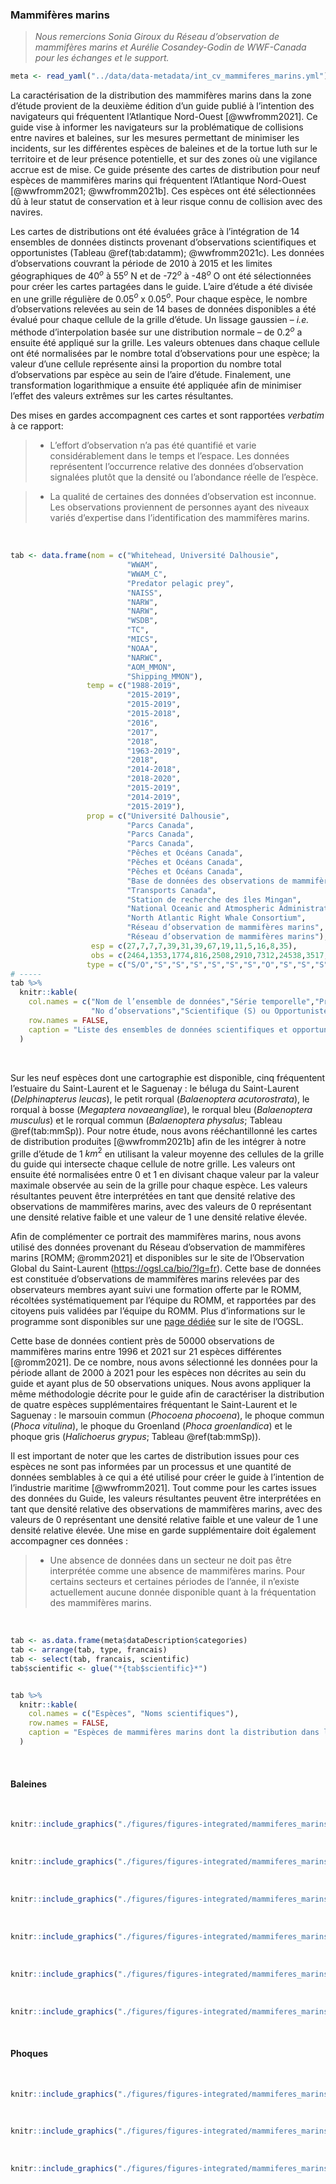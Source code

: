 ### Mammifères marins

> *Nous remercions Sonia Giroux du Réseau d’observation de mammifères marins et Aurélie Cosandey-Godin de WWF-Canada	pour les échanges et le support.*


```r
meta <- read_yaml("../data/data-metadata/int_cv_mammiferes_marins.yml")
```

<!--
Citation: Le WWF-Canada et le Réseau d’observation de mammifères marins. Données cartographiques : Navires et baleines de l’Atlantique Nord-Ouest : Guide à l’intention de l’industrie maritime, 2e édition. 2021. Données disponibles sur le site https://www.navigationbaleines.ca/fr/accueil/
--->

La caractérisation de la distribution des mammifères marins dans la zone d'étude provient de la deuxième édition d'un guide publié à l'intention des navigateurs qui fréquentent l'Atlantique Nord-Ouest [@wwfromm2021]. Ce guide vise à informer les navigateurs sur la problématique de collisions entre navires et baleines, sur les mesures permettant de minimiser les incidents, sur les différentes espèces de baleines et de la tortue luth sur le territoire et de leur présence potentielle, et sur des zones où une vigilance accrue est de mise. Ce guide présente des cartes de distribution pour neuf espèces de mammifères marins qui fréquentent l'Atlantique Nord-Ouest [@wwfromm2021; @wwfromm2021b]. Ces espèces ont été sélectionnées dû à leur statut de conservation et à leur risque connu de collision avec des navires.

Les cartes de distributions ont été évaluées grâce à l'intégration de 14 ensembles de données distincts provenant d'observations scientifiques et opportunistes (Tableau \@ref(tab:datamm); @wwfromm2021c). Les données d'observations couvrant la période de 2010 à 2015 et les limites géographiques de 40$^o$ à 55$^o$ N et de -72$^o$ à -48$^o$ O ont été sélectionnées pour créer les cartes partagées dans le guide. L'aire d'étude a été divisée en une grille régulière de 0.05$^o$ x 0.05$^o$. Pour chaque espèce, le nombre d'observations relevées au sein de 14 bases de données disponibles a été évalué pour chaque cellule de la grille d'étude. Un lissage gaussien -- *i.e.* méthode d'interpolation basée sur une distribution normale -- de 0.2$^o$ a ensuite été appliqué sur la grille. Les valeurs obtenues dans chaque cellule ont été normalisées par le nombre total d'observations pour une espèce; la valeur d'une cellule représente ainsi la proportion du nombre total d'observations par espèce au sein de l'aire d'étude. Finalement, une transformation logarithmique a ensuite été appliquée afin de minimiser l'effet des valeurs extrêmes sur les cartes résultantes.

Des mises en gardes accompagnent ces cartes et sont rapportées *verbatim* à ce rapport:

> - L'effort d'observation n'a pas été quantifié et varie considérablement dans le temps et l'espace. Les données représentent l’occurrence relative des données d’observation signalées plutôt que la densité ou l'abondance réelle de l'espèce.

> - La qualité de certaines des données d'observation est inconnue. Les observations proviennent de personnes ayant des niveaux variés d’expertise dans l'identification des mammifères marins.


<br/>

```r
tab <- data.frame(nom = c("Whitehead, Université Dalhousie",
                          "WWAM",
                          "WWAM_C",
                          "Predator pelagic prey",
                          "NAISS",
                          "NARW",
                          "NARW",
                          "WSDB",
                          "TC",
                          "MICS",
                          "NOAA",
                          "NARWC",
                          "AOM_MMON",
                          "Shipping_MMON"),
                 temp = c("1988-2019",
                          "2015-2019",
                          "2015-2019",
                          "2015-2018",
                          "2016",
                          "2017",
                          "2018",
                          "1963-2019",
                          "2018",
                          "2014-2018",
                          "2018-2020",
                          "2015-2019",
                          "2014-2019",
                          "2015-2019"),
                 prop = c("Université Dalhousie",
                          "Parcs Canada",
                          "Parcs Canada",
                          "Parcs Canada",
                          "Pêches et Océans Canada",
                          "Pêches et Océans Canada",
                          "Pêches et Océans Canada",
                          "Base de données des observations de mammifères marins et d’animaux pélagiques, Pêches et Océans Canada, Dartmouth, N.-É. [2020/02/13]",
                          "Transports Canada",
                          "Station de recherche des îles Mingan",
                          "National Oceanic and Atmospheric Administration",
                          "North Atlantic Right Whale Consortium",
                          "Réseau d’observation de mammifères marins",
                          "Réseau d’observation de mammifères marins"),
                  esp = c(27,7,7,7,39,31,39,67,19,11,5,16,8,35),
                  obs = c(2464,1353,1774,816,2508,2910,7312,24538,3517,4808,2699,18190,4705,5891),
                 type = c("S/O","S","S","S","S","S","S","O","S","S","S","S","S","O"))
# -----
tab %>%
  knitr::kable(
    col.names = c("Nom de l’ensemble de données","Série temporelle","Propriétaire","No d’espèces",
                  "No d’observations","Scientifique (S) ou Opportuniste (O)"),
    row.names = FALSE,
    caption = "Liste des ensembles de données scientifiques et opportunistes utilisés pour créer les cartes, y compris des renseignements sur la période couverte par l’ensemble de données, le nombre d'espèces et le nombre d'observations d'un ou de plusieurs individus disponibles pour l'analyse, et le propriétaire de l’ensemble de données. Tableau tiré de : @wwfromm2021c."
  )
```

<br/>


Sur les neuf espèces dont une cartographie est disponible, cinq fréquentent l'estuaire du Saint-Laurent et le Saguenay : le béluga du Saint-Laurent (*Delphinapterus leucas*), le petit rorqual (*Balaenoptera acutorostrata*), le rorqual à bosse (*Megaptera novaeangliae*), le rorqual bleu (*Balaenoptera musculus*) et le rorqual commun (*Balaenoptera physalus*; Tableau \@ref(tab:mmSp)). Pour notre étude, nous avons rééchantillonné les cartes de distribution produites [@wwfromm2021b] afin de les intégrer à notre grille d'étude de 1 $km^2$ en utilisant la valeur moyenne des cellules de la grille du guide qui intersecte chaque cellule de notre grille. Les valeurs ont ensuite été normalisées entre 0 et 1 en divisant chaque valeur par la valeur maximale observée au sein de la grille pour chaque espèce. Les valeurs résultantes peuvent être interprétées en tant que densité relative des observations de mammifères marins, avec des valeurs de 0 représentant une densité 
relative faible et une valeur de 1 une densité relative élevée.

Afin de complémenter ce portrait des mammifères marins, nous avons utilisé des données provenant du Réseau d'observation de mammifères marins [ROMM; @romm2021] et disponibles sur le site de l'Observation Global du Saint-Laurent ([https://ogsl.ca/bio/?lg=fr](https://ogsl.ca/bio/?lg=fr)). Cette base de données est constituée d'observations de mammifères marins relevées par des observateurs membres ayant suivi une formation offerte par le ROMM, récoltées systématiquement par l'équipe du ROMM, et rapportées par des citoyens puis validées par l'équipe du ROMM. Plus d'informations sur le programme sont disponibles sur une [page dédiée](https://ogsl.ca/fr/biodiversite-mammiferes-marins-romm-information-sur-les-donnees/) sur le site de l'OGSL.

Cette base de données contient près de 50000 observations de mammifères marins entre 1996 et 2021 sur 21 espèces différentes [@romm2021]. De ce nombre, nous avons sélectionné les données pour la période allant de 2000 à 2021 pour les espèces non décrites au sein du guide et ayant plus de 50 observations uniques. Nous avons appliquer la même méthodologie décrite pour le guide afin de caractériser la distribution de quatre espèces supplémentaires fréquentant le Saint-Laurent et le Saguenay : le marsouin commun	(*Phocoena phocoena*), le phoque commun	(*Phoca vitulina*), le phoque du Groenland	(*Phoca groenlandica*) et le phoque gris	(*Halichoerus grypus*; Tableau \@ref(tab:mmSp)).

Il est important de noter que les cartes de distribution issues pour ces espèces ne sont pas informées par un processus et une quantité de données semblables à ce qui a été utilisé pour créer le guide à l'intention de l'industrie maritime [@wwfromm2021]. Tout comme pour les cartes issues des données du Guide, les valeurs résultantes peuvent être interprétées en tant que densité relative des observations de mammifères marins, avec des valeurs de 0 représentant une densité relative faible et une valeur de 1 une densité relative élevée. Une mise en garde supplémentaire doit également accompagner ces données :

> - Une absence de données dans un secteur ne doit pas être interprétée comme une absence de mammifères marins. Pour certains secteurs et certaines périodes de l’année, il n’existe actuellement aucune donnée disponible quant à la fréquentation des mammifères marins.



<br/>

```r
tab <- as.data.frame(meta$dataDescription$categories)
tab <- arrange(tab, type, francais)
tab <- select(tab, francais, scientific)
tab$scientific <- glue("*{tab$scientific}*")


tab %>%
  knitr::kable(
    col.names = c("Espèces", "Noms scientifiques"),
    row.names = FALSE,
    caption = "Espèces de mammifères marins dont la distribution dans l'estuaire du Saint-Laurent et le Saguenay est disponible dans @wwfromm2021 et @romm2021."
  )
```

<br>

#### Baleines

<br>

```r
knitr::include_graphics("./figures/figures-integrated/mammiferes_marins-beluga.png")
```

<br>


```r
knitr::include_graphics("./figures/figures-integrated/mammiferes_marins-harbour_porpoise.png")
```

<br>

```r
knitr::include_graphics("./figures/figures-integrated/mammiferes_marins-petit_rorqual.png")
```

<br>

```r
knitr::include_graphics("./figures/figures-integrated/mammiferes_marins-rorqual_a_bosse.png")
```

<br>

```r
knitr::include_graphics("./figures/figures-integrated/mammiferes_marins-rorqual_bleu.png")
```

<br>

```r
knitr::include_graphics("./figures/figures-integrated/mammiferes_marins-rorqual_commun.png")
```

<br>

#### Phoques

<br>

```r
knitr::include_graphics("./figures/figures-integrated/mammiferes_marins-harbor_seal.png")
```

<br>

```r
knitr::include_graphics("./figures/figures-integrated/mammiferes_marins-harp_seal.png")
```

<br>

```r
knitr::include_graphics("./figures/figures-integrated/mammiferes_marins-grey_seal.png")
```

<br>
